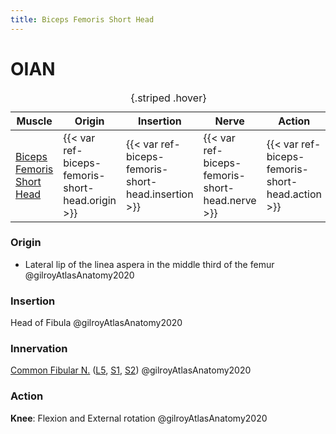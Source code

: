 ```yaml
---
title: Biceps Femoris Short Head
---
```



# OIAN

| Muscle  | Origin | Insertion | Nerve | Action |
|------|--------|-------|----------|--------|
| [Biceps Femoris Short Head]({{< var ref-biceps-femoris-short-head.path >}}) | {{< var ref-biceps-femoris-short-head.origin >}} | {{< var ref-biceps-femoris-short-head.insertion >}} | {{< var ref-biceps-femoris-short-head.nerve >}} | {{< var ref-biceps-femoris-short-head.action >}} |
: {.striped .hover}

:::{layout-ncol="2"}

### Origin

- Lateral lip of the linea aspera in the middle third of the femur @gilroyAtlasAnatomy2020


### Insertion
Head of Fibula @gilroyAtlasAnatomy2020

### Innervation

[Common Fibular N.]({{< var ref-common-fibular-nerve.path >}}) ([L5]({{< var ref-nerve-root.l5 >}}), [S1]({{< var ref-nerve-root.s1 >}}), [S2]({{< var ref-nerve-root.s2 >}})) @gilroyAtlasAnatomy2020

### Action

**Knee**: Flexion and External rotation @gilroyAtlasAnatomy2020



:::